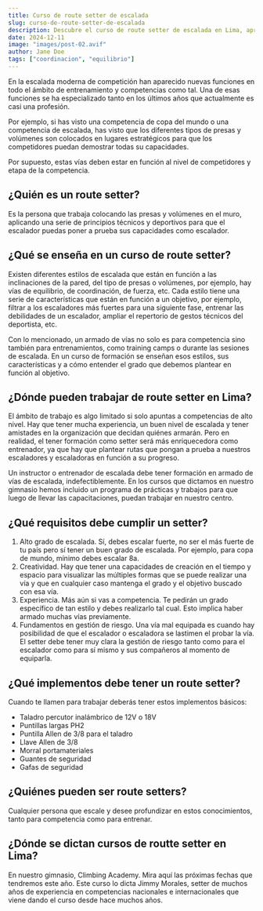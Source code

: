 ```yaml
---
title: Curso de route setter de escalada
slug: curso-de-route-setter-de-escalada
description: Descubre el curso de route setter de escalada en Lima, aprende sobre las técnicas y principios para armar vías de escalada, y conoce los requisitos y herramientas necesarias para convertirte en un route setter profesional.
date: 2024-12-11
image: "images/post-02.avif"
author: Jane Doe
tags: ["coordinacion", "equilibrio"]
---
```


En la escalada moderna de competición han aparecido nuevas funciones en todo el ámbito de entrenamiento y competencias como tal. Una de esas funciones se ha especializado tanto en los últimos años que actualmente es casi una profesión.

Por ejemplo, si has visto una competencia de copa del mundo o una competencia de escalada, has visto que los diferentes tipos de presas y volúmenes son colocados en lugares estratégicos para que los competidores puedan demostrar todas su capacidades.

Por supuesto, estas vías deben estar en función al nivel de competidores y etapa de la competencia.

## ¿Quién es un route setter?

Es la persona que trabaja colocando las presas y volúmenes en el muro, aplicando una serie de principios técnicos y deportivos para que el escalador puedas poner a prueba sus capacidades como escalador.

## ¿Qué se enseña en un curso de route setter?

Existen diferentes estilos de escalada que están en función a las inclinaciones de la pared, del tipo de presas o volúmenes, por ejemplo, hay vías de equilibrio, de coordinación, de fuerza, etc. Cada estilo tiene una serie de características que están en función a un objetivo, por ejemplo, filtrar a los escaladores más fuertes para una siguiente fase, entrenar las debilidades de un escalador, ampliar el repertorio de gestos técnicos del deportista, etc.

Con lo mencionado, un armado de vías no solo es para competencia sino también para entrenamientos, como training camps o durante las sesiones de escalada. En un curso de formación se enseñan esos estilos, sus características y a cómo entender el grado que debemos plantear en función al objetivo.

## ¿Dónde pueden trabajar de route setter en Lima?

El ámbito de trabajo es algo limitado si solo apuntas a competencias de alto nivel. Hay que tener mucha experiencia, un buen nivel de escalada y tener amistades en la organización que decidan quiénes armarán. Pero en realidad, el tener formación como setter será más enriquecedora como entrenador, ya que hay que plantear rutas que pongan a prueba a nuestros escaladores y escaladoras en función a su progreso.

Un instructor o entrenador de escalada debe tener formación en armado de vías de escalada, indefectiblemente. En los cursos que dictamos en nuestro gimnasio hemos incluido un programa de prácticas y trabajos para que luego de llevar las capacitaciones, puedan trabajar en nuestro centro.

## ¿Qué requisitos debe cumplir un setter?

1. Alto grado de escalada.
   Sí, debes escalar fuerte, no ser el más fuerte de tu país pero sí tener un buen grado de escalada. Por ejemplo, para copa de mundo, mínimo debes escalar 8a.
2. Creatividad.
   Hay que tener una capacidades de creación en el tiempo y espacio para visualizar las múltiples formas que se puede realizar una vía y que en cualquier caso mantenga el grado y el objetivo buscado con esa vía.
3. Experiencia.
   Más aún si vas a competencia. Te pedirán un grado específico de tan estilo y debes realizarlo tal cual. Esto implica haber armado muchas vías previamente.
4. Fundamentos en gestión de riesgo.
   Una vía mal equipada es cuando hay posibilidad de que el escalador o escaladora se lastimen el probar la vía. El setter debe tener muy clara la gestión de riesgo tanto como para el escalador como para sí mismo y sus compañeros al momento de equiparla.

## ¿Qué implementos debe tener un route setter?

Cuando te llamen para trabajar deberás tener estos implementos básicos:

- Taladro percutor inalámbrico de 12V o 18V
- Puntillas largas PH2
- Puntilla Allen de 3/8 para el taladro
- Llave Allen de 3/8
- Morral portamateriales
- Guantes de seguridad
- Gafas de seguridad

## ¿Quiénes pueden ser route setters?

Cualquier persona que escale y desee profundizar en estos conocimientos, tanto para competencia como para entrenar.

## ¿Dónde se dictan cursos de routte setter en Lima?

En nuestro gimnasio, Climbing Academy. Mira aquí las próximas fechas que tendremos este año. Este curso lo dicta Jimmy Morales, setter de muchos años de experiencia en competencias nacionales e internacionales que viene dando el curso desde hace muchos años.
